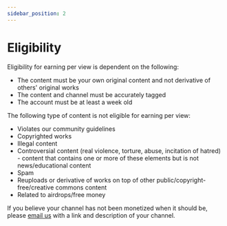 ---
sidebar_position: 2
---

# Eligibility

Eligibility for earning per view is dependent on the following:

- The content must be your own original content and not derivative of others' original works
- The content and channel must be accurately tagged
- The account must be at least a week old

The following type of content is not eligible for earning per view:

- Violates our community guidelines
- Copyrighted works
- Illegal content
- Controversial content (real violence, torture, abuse, incitation of hatred) - content that contains one or more of these elements but is not news/educational content
- Spam
- Reuploads or derivative of works on top of other public/copyright-free/creative commons content
- Related to airdrops/free money

If you believe your channel has not been monetized when it should be, please [email us](hello@odysee.com) with a link and description of your channel.